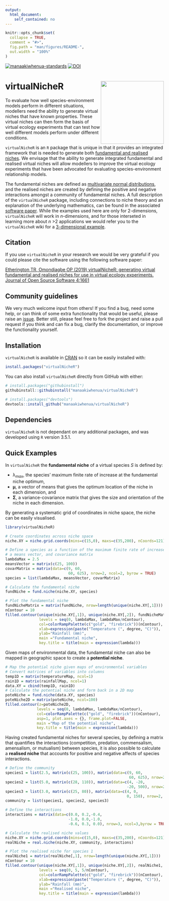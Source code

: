 ```yaml
---
output:
  html_document:
    self_contained: no
---
```


<!-- README.md is generated from README.Rmd. Please edit that file -->

```r
knitr::opts_chunk$set(
  collapse = TRUE,
  comment = "#>",
  fig.path = "man/figures/README-",
  out.width = "100%"
)
```
[![manaakiwhenua-standards](https://github.com/manaakiwhenua/virtualNicheR/workflows/manaakiwhenua-standards/badge.svg)](https://github.com/manaakiwhenua/manaakiwhenua-standards)
[![DOI](https://joss.theoj.org/papers/10.21105/joss.01661/status.svg)](https://doi.org/10.21105/joss.01661)

# virtualNicheR <img src="man/figures/logo.png" align="right" width="200" />

To evaluate how well species-environment models perform in different situations, modellers need the ability to generate virtual niches that have known properties.  These virtual niches can then form the basis of virtual ecology experiments that can test how well different models perform under different conditions.

`virtualNicheR` is an `R` package that is unique in that it provides an integrated framework that is needed to generate both [fundamental and realised niches](https://en.wikipedia.org/wiki/Ecological_niche).  We envisage that the ability to generate integrated fundamental and realised virtual niches will allow modellers to improve the virtual ecology experiments that have been advocated for evaluating species-environment relationship models.

The fundamental niches are defined as [multivariate normal distributions](https://en.wikipedia.org/wiki/Multivariate_normal_distribution), and the realised niches are created by defining the positive and negative interactions amongst a community of fundamental niches.  A full description of the `virtualNicheR` package, including connections to niche theory and an explanation of the underlying mathematics, can be found in the associated [software paper](https://joss.theoj.org/papers/10.21105/joss.01661).  While the examples used here are only for 2-dimensions, `virtualNicheR` will work in _n_-dimensions, and for those interseted in learning more about _n_ >2 applications we would refer you to the `virtualNicheR` wiki for a [3-dimensional example](https://github.com/manaakiwhenua/virtualNicheR/wiki/virtualNicheR-in-3-dimensions).

## Citation

If you use `virtualNicheR` in your research we would be very grateful if you could please cite the software using the following software paper:

[Etherington TR, Omondiagbe OP (2019) virtualNicheR: generating virtual fundamental and realised niches for use in virtual ecology experiments. Journal of Open Source Software 4:1661](https://joss.theoj.org/papers/10.21105/joss.01661)

## Community guidelines

We very much welcome input from others!  If you find a bug, need some help, or can think of some extra functionality that would be useful, please raise an [issue](https://github.com/manaakiwhenua/virtualNicheR/issues).  Better still, please feel free to fork the project and raise a pull request if you think and can fix a bug, clarify the documentation, or improve the functionality yourself.

## Installation

`virtualNicheR` is available in [CRAN](https://CRAN.R-project.org/package=virtualNicheR) so it can be easily installed with:

``` r
install.packages("virtualNicheR")
```

You can also install `virtualNicheR` directly from GitHub with either:

``` r
# install.packages("githubinstall")
githubinstall::githubinstall("manaakiwhenua/virtualNicheR")

# install.packages("devtools")
devtools::install_github("manaakiwhenua/virtualNicheR")
```

## Dependencies

`virtualNicheR` is not dependant on any additional packages, and was developed using `R` version 3.5.1.

## Quick Examples

In ``virtualNicheR`` the **fundamental niche** of a virtual species *S* is defined by:

-  λ<sub>*max*</sub>, the species' maximum finite rate of increase at the fundamental niche optimum,
- **μ**, a vector of means  that gives the optimum location of the niche in each dimension, and
- **Σ**, a variance-covariance matrix  that gives the size and orientation of the niche in each dimension.

By generating a systematic grid of coordinates in niche space, the niche can be easily visualised.

``` r
library(virtualNicheR)

# Create coordinates across niche space
niche.XY = niche.grid.coords(mins=c(15,0), maxs=c(35,200), nCoords=121)

# Define a species as a function of the maximum finite rate of increase,
# a means vector, and covariance matrix
lambdaMax = 2.5
meansVector = matrix(c(25, 100))
covarMatrix = matrix(data=c(9, 60,
                            60, 625), nrow=2, ncol=2, byrow = TRUE)
species = list(lambdaMax, meansVector, covarMatrix)

# Calculate the fundamental niche
fundNiche = fund.niche(niche.XY, species)

# Plot the fundamental niche
fundNicheMatrix = matrix(fundNiche, nrow=length(unique(niche.XY[,1])))
nContour = 10
filled.contour(unique(niche.XY[,1]), unique(niche.XY[,2]), fundNicheMatrix,
               levels = seq(0, lambdaMax, lambdaMax/nContour),
               col=colorRampPalette(c("gold", "firebrick"))(nContour),
               xlab=expression(paste("Temperature (", degree, "C)")),
               ylab="Rainfall (mm)",
               main ="Fundamental niche",
               key.title = title(main = expression(lambda)))

```

Given maps of environmental data, the fundamental niche can also be mapped in geographic space to create a **potential niche**.

``` r
# Map the potential niche given maps of environmental variables
# Convert matrices of variables into columns
temp1D = matrix(temperatureMap, ncol=1)
rain1D = matrix(rainfallMap, ncol=1)
data.XY = cbind(temp1D, rain1D)
# Calculate the potential niche and form back in a 2D map
poteNiche = fund.niche(data.XY, species)
poteNiche2D = matrix(poteNiche, ncol=100)
filled.contour(z=poteNiche2D,
              levels = seq(0, lambdaMax, lambdaMax/nContour),
              col=colorRampPalette(c("gold", "firebrick"))(nContour),
              asp=1, plot.axes = {}, frame.plot=FALSE,
              main ="Map of the potential niche",
              key.title = title(main = expression(lambda)))

```

Having created fundamental niches for several species, by defining a matrix that quantifies the interactions (competition, predation, commensalism, amensalism, or mutualism) between species, it is also possible to calculate a **realised niche**  that accounts for positive and negative affects of species interactions.

``` r
# Define the community
species1 = list(2.5, matrix(c(25, 100)), matrix(data=c(9, 60,
                                                       60, 625), nrow=2, ncol=2, byrow=TRUE))
species2 = list(5.0, matrix(c(28, 110)), matrix(data=c(4, -20, 
                                                      -20, 500), nrow=2, ncol=2, byrow=TRUE))
species3 = list(3.0, matrix(c(25, 80)), matrix(data=c(4, 0,
                                                      0, 150), nrow=2, ncol=2, byrow=TRUE))
community = list(species1, species2, species3)

# Define the interactions
interactions = matrix(data=c(0.0, 0.2,-0.4,
                            -1.0, 0.0,-1.0,
                            -0.6, 0.3, 0.0), nrow=3, ncol=3,byrow = TRUE)

# Calculate the realised niche values
niche.XY = niche.grid.coords(mins=c(15,0), maxs=c(35,200), nCoords=121)
realNiche = real.niche(niche.XY, community, interactions)

# Plot the realised niche for species 1
realNiche1 = matrix(realNiche[,1], nrow=length(unique(niche.XY[,1])))
nContour = 10
filled.contour(unique(niche.XY[,1]), unique(niche.XY[,2]), realNiche1,
               levels = seq(0, 5, 5/nContour),
               col=colorRampPalette(c("gold", "firebrick"))(nContour),
               xlab=expression(paste("Temperature (", degree, "C)")),
               ylab="Rainfall (mm)",
               main ="Realised niche",
               key.title = title(main = expression(lambda)))

```

